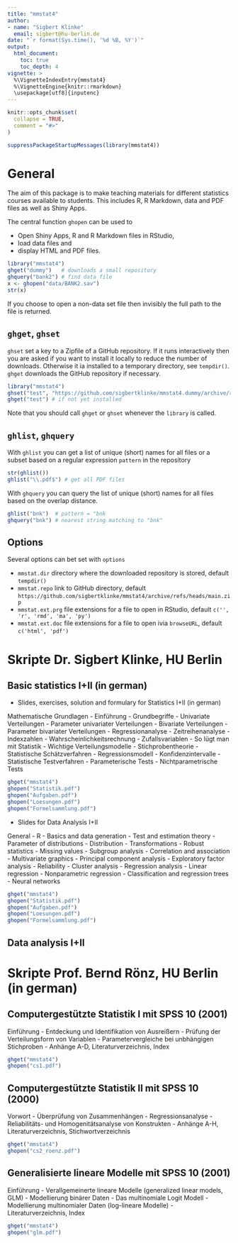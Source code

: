 ```yaml
---
title: "mmstat4"
author: 
- name: "Sigbert Klinke" 
  email: sigbert@hu-berlin.de
date: "`r format(Sys.time(), '%d %B, %Y')`"
output: 
  html_document:
    toc: true
    toc_depth: 4
vignette: > 
  %\VignetteIndexEntry{mmstat4} 
  %\VignetteEngine{knitr::rmarkdown} 
  \usepackage[utf8]{inputenc} 
---
```


```r
knitr::opts_chunk$set(
  collapse = TRUE,
  comment = "#>"
)
```

```r
suppressPackageStartupMessages(library(mmstat4))
```

# General

The aim of this package is to make teaching materials for different statistics courses available to students. This includes R, R Markdown, data and PDF files as well as Shiny Apps.

The central function `ghopen` can be used to

* Open Shiny Apps, R and R Markdown files in RStudio,
* load data files and
* display HTML and PDF files.

```r
library("mmstat4")
ghget("dummy")   # downloads a small repository
ghquery("bank2") # find data file 
x <- ghopen("data/BANK2.sav")
str(x)
```

If you choose to open a non-data set file then invisibly the full path to the file is returned.

## `ghget`, `ghset`

`ghset` set a key to a Zipfile of a GitHub repository. If it runs interactively then
you are asked if you want to install it locally to reduce the number of downloads. 
Otherwise it ia installed to a temporary directory, see `tempdir()`.
`ghget` downloads the GitHub repository if necessary. 

```r
library("mmstat4")
ghset("test", "https://github.com/sigbertklinke/mmstat4.dummy/archive/refs/heads/main.zip")
ghget("test") # if not yet installed
```

Note that you should call `ghget` or `ghset` whenever the `library` is called.

## `ghlist`, `ghquery`

With `ghlist` you can get a list of unique (short) names for all files or a subset based on a regular expression `pattern` in the repository

```r
str(ghlist())
ghlist("\\.pdf$") # get all PDF files
```

With `ghquery` you can query the list of unique (short) names for all files based on the overlap distance.

```r
ghlist("bnk")  # pattern = "bnk
ghquery("bnk") # nearest string matching to "bnk"
```


## Options

Several options can bet set with `options`

* `mmstat.dir` directory where the downloaded repository is stored, default `tempdir()`
* `mmstat.repo` link to GitHub directory, default `https://github.com/sigbertklinke/mmstat4/archive/refs/heads/main.zip`
* `mmstat.ext.prg` file extensions for a file to open in RStudio, default `c('', 'r', 'rmd', 'ma', 'py')`
* `mmstat.ext.doc` file extensions for a file to open ivia `browseURL`, default `c('html', 'pdf')`

# Skripte Dr. Sigbert Klinke, HU Berlin

## Basic statistics I+II (in german)

* Slides, exercises, solution and formulary for Statistics I+II (in german)

Mathematische Grundlagen - Einführung - Grundbegriffe - Univariate Verteilungen - Parameter  univariater Verteilungen - Bivariate Verteilungen - Parameter bivariater Verteilungen - Regressionanalyse - Zeitreihenanalyse - Indexzahlen - Wahrscheinlichkeitsrechnung - Zufallsvariablen - So lügt man mit Statistik - Wichtige Verteilungsmodelle - Stichprobentheorie - Statistische Schätzverfahren - Regressionsmodell - Konfidenzintervalle - Statistische Testverfahren - Parameterische Tests - Nichtparametrische Tests

```r
ghget("mmstat4")
ghopen("Statistik.pdf")
ghopen("Aufgaben.pdf")
ghopen("Loesungen.pdf")
ghopen("Formelsammlung.pdf")
```

* Slides for Data Analysis I+II

General - R - Basics and data generation - Test and estimation theory - Parameter of
distributions - Distribution - Transformations - Robust statistics - Missing values -
Subgroup analysis - Correlation and association - Multivariate graphics - Principal component analysis - Exploratory factor analysis - Reliability - Cluster analysis -
Regression analysis - Linear regression - Nonparametric regression - Classification and regression trees - Neural networks

```r
ghget("mmstat4")
ghopen("Statistik.pdf")
ghopen("Aufgaben.pdf")
ghopen("Loesungen.pdf")
ghopen("Formelsammlung.pdf")
```

## Data analysis I+II

# Skripte Prof. Bernd Rönz, HU Berlin (in german)

## Computergestützte Statistik I mit SPSS 10 (2001)

Einführung - Entdeckung und Identifikation von Ausreißern - Prüfung der Verteilungsform von Variablen - Parametervergleiche bei unbhängigen Stichproben - Anhänge A-D, Literaturverzeichnis, Index

```r
ghget("mmstat4")
ghopen("cs1.pdf")
```

## Computergestützte Statistik II mit SPSS 10 (2000)

Vorwort - Überprüfung von Zusammenhängen - Regressionsanalyse - Reliabilitäts- und Homogenitätsanalyse von Konstrukten - Anhänge A-H, Literaturverzeichnis, Stichwortverzeichnis

```r
ghget("mmstat4")
ghopen("cs2_roenz.pdf")
```

## Generalisierte lineare Modelle mit SPSS 10 (2001)

Einführung - Verallgemeinerte lineare Modelle (generalized linear models, GLM) - Modellierung binärer Daten - Das multinomiale Logit Modell - Modellierung multinomialer Daten (log-lineare Modelle) - Literaturverzeichnis, Index 

```r
ghget("mmstat4")
ghopen("glm.pdf")
```
